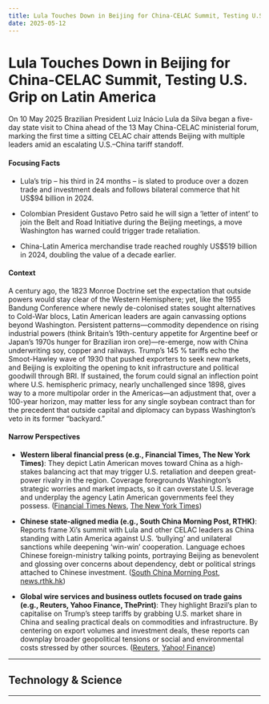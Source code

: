 ```yaml
---
title: Lula Touches Down in Beijing for China-CELAC Summit, Testing U.S. Grip on Latin America
date: 2025-05-12
---
```


# Lula Touches Down in Beijing for China-CELAC Summit, Testing U.S. Grip on Latin America

On 10 May 2025 Brazilian President Luiz Inácio Lula da Silva began a five-day state visit to China ahead of the 13 May China-CELAC ministerial forum, marking the first time a sitting CELAC chair attends Beijing with multiple leaders amid an escalating U.S.–China tariff standoff.

#### Focusing Facts

- Lula’s trip – his third in 24 months – is slated to produce over a dozen trade and investment deals and follows bilateral commerce that hit US$94 billion in 2024.

- Colombian President Gustavo Petro said he will sign a ‘letter of intent’ to join the Belt and Road Initiative during the Beijing meetings, a move Washington has warned could trigger trade retaliation.

- China-Latin America merchandise trade reached roughly US$519 billion in 2024, doubling the value of a decade earlier.

#### Context

A century ago, the 1823 Monroe Doctrine set the expectation that outside powers would stay clear of the Western Hemisphere; yet, like the 1955 Bandung Conference where newly de-colonised states sought alternatives to Cold-War blocs, Latin American leaders are again canvassing options beyond Washington. Persistent patterns—commodity dependence on rising industrial powers (think Britain’s 19th-century appetite for Argentine beef or Japan’s 1970s hunger for Brazilian iron ore)—re-emerge, now with China underwriting soy, copper and railways. Trump’s 145 % tariffs echo the Smoot-Hawley wave of 1930 that pushed exporters to seek new markets, and Beijing is exploiting the opening to knit infrastructure and political goodwill through BRI. If sustained, the forum could signal an inflection point where U.S. hemispheric primacy, nearly unchallenged since 1898, gives way to a more multipolar order in the Americas—an adjustment that, over a 100-year horizon, may matter less for any single soybean contract than for the precedent that outside capital and diplomacy can bypass Washington’s veto in its former “backyard.”

#### Narrow Perspectives

- **Western liberal financial press (e.g., Financial Times, The New York Times)**: They depict Latin American moves toward China as a high-stakes balancing act that may trigger U.S. retaliation and deepen great-power rivalry in the region. Coverage foregrounds Washington’s strategic worries and market impacts, so it can overstate U.S. leverage and underplay the agency Latin American governments feel they possess. ([Financial Times News](https://www.ft.com/content/2cda1e08-cf1e-47fd-ac4b-ac575aa957a9), [The New York Times](https://www.nytimes.com/2025/05/12/world/asia/china-lula-latam-trade.html))

- **Chinese state-aligned media (e.g., South China Morning Post, RTHK)**: Reports frame Xi’s summit with Lula and other CELAC leaders as China standing with Latin America against U.S. ‘bullying’ and unilateral sanctions while deepening ‘win-win’ cooperation. Language echoes Chinese foreign-ministry talking points, portraying Beijing as benevolent and glossing over concerns about dependency, debt or political strings attached to Chinese investment. ([South China Morning Post](https://www.scmp.com/news/china/diplomacy/article/3309898/brazils-lula-arrives-china-beijing-decries-bullying-latin-america), [news.rthk.hk](https://news.rthk.hk/rthk/en/component/k2/1804035-20250510.htm))

- **Global wire services and business outlets focused on trade gains (e.g., Reuters, Yahoo Finance, ThePrint)**: They highlight Brazil’s plan to capitalise on Trump’s steep tariffs by grabbing U.S. market share in China and sealing practical deals on commodities and infrastructure. By centering on export volumes and investment deals, these reports can downplay broader geopolitical tensions or social and environmental costs stressed by other sources. ([Reuters](https://www.reuters.com/world/brazil-seeks-china-trade-boost-amid-trump-tariff-chaos-lula-meets-xi-2025-05-12/), [Yahoo! Finance](https://finance.yahoo.com/news/brazil-seeks-china-trade-boost-100545518.html))

---

## Technology & Science

---
